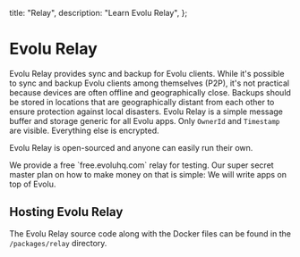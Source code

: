   title: "Relay",
  description: "Learn Evolu Relay",
};


# Evolu Relay

Evolu Relay provides sync and backup for Evolu clients. While it's possible to sync and backup Evolu clients among themselves (P2P), it's not practical because devices are often offline and geographically close. Backups should be stored in locations that are geographically distant from each other to ensure protection against local disasters. Evolu Relay is a simple message buffer and storage generic for all Evolu apps. Only `OwnerId` and `Timestamp` are visible. Everything else is encrypted.

Evolu Relay is open-sourced and anyone can easily run their own.

<Note>
  We provide a free `free.evoluhq.com` relay for testing. Our super secret
  master plan on how to make money on that is simple: We will write apps on top
  of Evolu.
</Note>

## Hosting Evolu Relay

The Evolu Relay source code along with the Docker files can be found in the `/packages/relay` directory.
